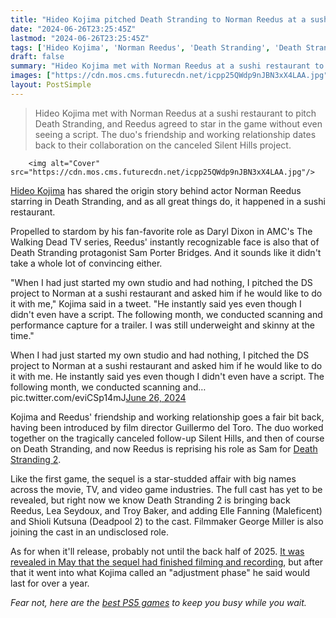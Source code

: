 ```yaml
---
title: "Hideo Kojima pitched Death Stranding to Norman Reedus at a sushi restaurant before there was even a script, and 'he instantly said yes'"
date: "2024-06-26T23:25:45Z"
lastmod: "2024-06-26T23:25:45Z"
tags: ['Hideo Kojima', 'Norman Reedus', 'Death Stranding', 'Death Stranding 2', "AMC's The Walking Dead", 'Guillermo del Toro', 'Silent Hills', 'Lea Seydoux', 'Troy Baker', 'Elle Fanning', 'Shioli Kutsuna', 'George Miller']
draft: false
summary: "Hideo Kojima met with Norman Reedus at a sushi restaurant to pitch Death Stranding, and Reedus agreed to star in the game without even seeing a script. The duo's friendship and working relationship dates back to their collaboration on the canceled Silent Hills project."
images: ["https://cdn.mos.cms.futurecdn.net/icpp25QWdp9nJBN3xX4LAA.jpg"]
layout: PostSimple
---
```

> Hideo Kojima met with Norman Reedus at a sushi restaurant to pitch Death Stranding, and Reedus agreed to star in the game without even seeing a script. The duo's friendship and working relationship dates back to their collaboration on the canceled Silent Hills project.


        <img alt="Cover" src="https://cdn.mos.cms.futurecdn.net/icpp25QWdp9nJBN3xX4LAA.jpg"/>
        
[Hideo Kojima](https://www.gamesradar.com/tag/hideo-kojima/) has shared the origin story behind actor Norman Reedus starring in Death Stranding, and as all great things do, it happened in a sushi restaurant.

Propelled to stardom by his fan-favorite role as Daryl Dixon in AMC's The Walking Dead TV series, Reedus' instantly recognizable face is also that of Death Stranding protagonist Sam Porter Bridges. And it sounds like it didn't take a whole lot of convincing either.

"When I had just started my own studio and had nothing, I pitched the DS project to Norman at a sushi restaurant and asked him if he would like to do it with me," Kojima said in a tweet. "He instantly said yes even though I didn't even have a script. The following month, we conducted scanning and performance capture for a trailer. I was still underweight and skinny at the time."

When I had just started my own studio and had nothing, I pitched the DS project to Norman at a sushi restaurant and asked him if he would like to do it with me. He instantly said yes even though I didn't even have a script. The following month, we conducted scanning and… pic.twitter.com/eviCSp14mJ[June 26, 2024](https://twitter.com/HIDEO_KOJIMA_EN/status/1805997039253356924)

Kojima and Reedus' friendship and working relationship goes a fair bit back, having been introduced by film director Guillermo del Toro. The duo worked together on the tragically canceled follow-up Silent Hills, and then of course on Death Stranding, and now Reedus is reprising his role as Sam for [Death Stranding 2](https://www.gamesradar.com/death-stranding-2-guide/).

Like the first game, the sequel is a star-studded affair with big names across the movie, TV, and video game industries. The full cast has yet to be revealed, but right now we know Death Stranding 2 is bringing back Reedus, Lea Seydoux, and Troy Baker, and adding Elle Fanning (Maleficent) and Shioli Kutsuna (Deadpool 2) to the cast. Filmmaker George Miller is also joining the cast in an undisclosed role.

As for when it'll release, probably not until the back half of 2025. [It was revealed in May that the sequel had finished filming and recording](https://www.gamesradar.com/games/action/death-stranding-2s-filming-and-recording-is-complete-but-now-its-entering-an-adjustment-phase-thatll-last-for-over-a-year/), but after that it went into what Kojima called an "adjustment phase" he said would last for over a year. 

*Fear not, here are the *[<em>best PS5 games</em>](https://www.gamesradar.com/best-ps5-games/)* to keep you busy while you wait.*
        